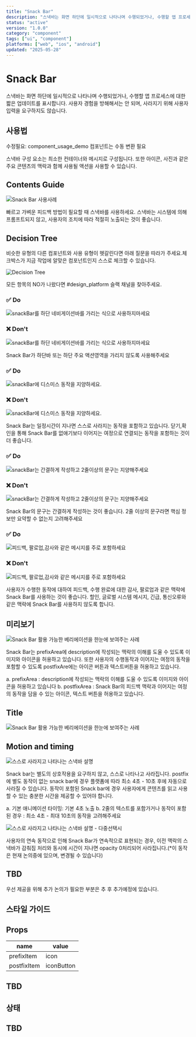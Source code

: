 ```yaml
---
title: "Snack Bar"
description: "스낵바는 화면 하단에 일시적으로 나타나며 수행되었거나, 수행할 앱 프로세스에 대한 짧은 업데이트를 표시합니다. 사용자 경험을 방해해서는 안 되며, 사라지기 위해 사용자 입력을 요구하지도 않습니다."
status: "active"
version: "1.0.0"
category: "component"
tags: ["ui", "component"]
platforms: ["web", "ios", "android"]
updated: "2025-05-28"
---
```


# Snack Bar

스낵바는 화면 하단에 일시적으로 나타나며 수행되었거나, 수행할 앱 프로세스에 대한 짧은 업데이트를 표시합니다. 사용자 경험을 방해해서는 안 되며, 사라지기 위해 사용자 입력을 요구하지도 않습니다.

## 사용법


수정필요: component_usage_demo 컴포넌트는 수동 변환 필요 


스낵바 구성 요소는 최소한 컨테이너와 메시지로 구성됩니다. 또한 아이콘, 사진과 같은 주요 콘텐츠의 맥락과 함께 사용될 액션을 사용할 수 있습니다.


## Contents Guide


![Snack Bar 사용사례](/images/components/snack-bar/usage/us-snack-bar-00.jpg)


빠르고 가벼운 피드백 방법이 필요할 때 스낵바를 사용하세요. 스낵바는 시스템에 의해 프롬프트되지 않고, 사용자의 조치에 따라 적절히 노출되는 것이 좋습니다.


## Decision Tree


비슷한 유형의 다른 컴포넌트와 사용 유형이 헷갈린다면 아래 질문을 따라가 주세요.체크박스가 지금 작업에 알맞은 컴포넌트인지 스스로 체크할 수 있습니다. 


![Decision Tree](/images/components/snack-bar/usage/us-snack-bar-01-dt.jpg)


모든 항목의 NO가 나왔다면  #design_platform 슬랙 채널을 찾아주세요.


### ✅ Do

![snackBar를 하단 네비게이션바를 가리는 식으로 사용하지마세요](/images/components/snack-bar/usage/us-snack-bar-03-do.jpg)

### ❌ Don't

![snackBar를 하단 네비게이션바를 가리는 식으로 사용하지마세요](/images/components/snack-bar/usage/us-snack-bar-03-dont.jpg)


Snack Bar가 하단바 또는 하단 주요 액션영역을 가리지 않도록 사용해주세요


### ✅ Do

![snackBar에 디스미스 동작을 지양하세요.](/images/components/snack-bar/usage/us-snack-bar-04-do.jpg)

### ❌ Don't

![snackBar에 디스미스 동작을 지양하세요.](/images/components/snack-bar/usage/us-snack-bar-04-dont.jpg)


Snack Bar는 일정시간이 지나면 스스로 사라지는 동작을 포함하고 있습니다. 닫기,확인을 통해 Snack Bar를 없애기보다 이어지는 여정으로 연결되는 동작을 포함하는 것이 더 좋습니다.


### ✅ Do

![snackBar는 간결하게 작성하고 2줄이상의 문구는 지양해주세요](/images/components/snack-bar/usage/us-snack-bar-05-do.jpg)

### ❌ Don't

![snackBar는 간결하게 작성하고 2줄이상의 문구는 지양해주세요](/images/components/snack-bar/usage/us-snack-bar-05-dont.jpg)


Snack Bar의 문구는 간결하게 작성하는 것이 좋습니다. 2줄 이상의 문구라면 핵심 정보만 요약할 수 없는지 고려해주세요


### ✅ Do

![피드백, 팔로업,감사와 같은 메시지를 주로 포함하세요](/images/components/snack-bar/usage/us-snack-bar-06-do.jpg)

### ❌ Don't

![피드백, 팔로업,감사와 같은 메시지를 주로 포함하세요](/images/components/snack-bar/usage/us-snack-bar-06-dont.jpg)


사용자가 수행한 동작에 대하여 피드백, 수행 완료에 대한 감사, 팔로업과 같은 맥락에 Snack Bar를 사용하는 것이 좋습니다. 할인, 글로벌 시스템 메시지, 긴급, 통신오류와 같은 맥락에 Snack Bar를 사용하지 않도록 합니다.


## 미리보기


![Snack Bar 활용 가능한 베리에이션을 한눈에 보여주는 사례](/images/components/snack-bar/preview/pv-snackbar-00.jpg)


Snack Bar는 prefixArea에 description에 작성되는 맥락의 이해를 도울 수 있도록 이미지와 아이콘을 허용하고 있습니다. 또한 사용자의 수행동작과 이어지는 여정의 동작을 포함할 수 있도록 postfixAre에는 아이콘 버튼과 텍스트버튼을 허용하고 있습니다.


a. prefixArea : description에 작성되는 맥락의 이해를 도울 수 있도록 이미지와 아이콘을 허용하고 있습니다
b. postfixArea : Snack Bar의 피드백 맥락과 이어지는 여정의 동작을 담을 수 있는 아이콘, 텍스트 버튼을 허용하고 있습니다.


## Title


![Snack Bar 활용 가능한 베리에이션을 한눈에 보여주는 사례](/images/components/snack-bar/preview/pv-snackbar-02.jpg)



## Motion and timing


![스스로 사라지고 나타나는 스낵바 설명](/images/components/snack-bar/preview/pv-snack-bar-00.gif)


Snack bar는 별도의 상호작용을 요구하지 않고, 스스로 나타나고 사라집니다. postfix에 별도 동작이 없는 snack bar에 경우 플랫폼에 따라 최소 4초 - 10초 후에 자동으로 사라질 수 있습니다. 동작이 포함된 Snack bar에 경우 사용자에게 콘텐츠를 읽고 사용할 수 있는 충분한 시간을 제공할 수 있어야 합니다.


a. 기본 애니메이션 타이밍: 기본 4초 노출
b. 2줄의 텍스트를 포함가거나 동작이 포함된 경우 : 최소 4초 - 최대 10초의 동작을 고려해주세요


![스스로 사라지고 나타나는 스낵바 설명 - 다중선택시](/images/components/snack-bar/preview/pv-snack-bar-01.gif)


사용자의 연속 동작으로 인해 Snack Bar가 연속적으로 표현되는 경우, 이전 맥락의 스낵바가 감춰짐 처리와 동시에 시간이 지나면 opacity 0처리되어 사라집니다.(*이 동작은 현재 논의중에 있으며, 변경될 수 있습니다)


## TBD


우선 제공을 위해 추가 논의가 필요한 부분은 추 후 추가예정에 있습니다.



## 스타일 가이드


## Props


| name | value |
| --- | --- |
| prefixItem | icon | image  |
| postfixItem | iconButton | textButton |


## TBD



## 상태


## TBD


